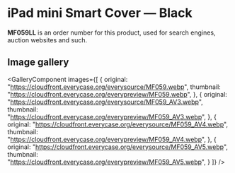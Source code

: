 
# iPad mini Smart Cover — Black

<Callout type='info' emoji='👉🏻'>**MF059LL** is an order number for this product, used for search engines, auction websites and such.</Callout>

## Image gallery

<GalleryComponent
    images={[
      {
        original: "https://cloudfront.everycase.org/everysource/MF059.webp",
        thumbnail: "https://cloudfront.everycase.org/everypreview/MF059.webp",
      },
      {
        original: "https://cloudfront.everycase.org/everysource/MF059_AV3.webp",
        thumbnail: "https://cloudfront.everycase.org/everypreview/MF059_AV3.webp",
      },
      {
        original: "https://cloudfront.everycase.org/everysource/MF059_AV4.webp",
        thumbnail: "https://cloudfront.everycase.org/everypreview/MF059_AV4.webp",
      },
      {
        original: "https://cloudfront.everycase.org/everysource/MF059_AV5.webp",
        thumbnail: "https://cloudfront.everycase.org/everypreview/MF059_AV5.webp",
      }
    ]}
  />
